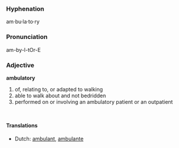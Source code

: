 ===Hyphenation===
am·bu·la·to·ry

===Pronunciation===
am-by-l-tOr-E 

===Adjective===
'''ambulatory'''

# of, relating to, or adapted to walking <ambulatory exercise>
# able to walk about and not bedridden <an ambulatory patient> 
# performed on or involving an ambulatory patient or an outpatient <an ambulatory electrocardiogram> 
    <ambulatory medical care> 

====Translations====
*Dutch: [[ambulant]], [[ambulante]]